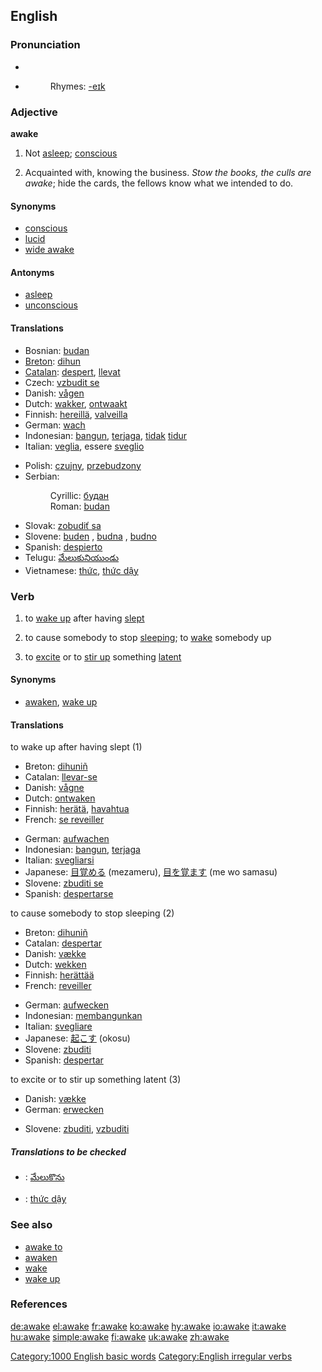 ==English==

===Pronunciation===
*{{IPA|/ə'weɪk/}}
*{{audio|en-us-awake.ogg|Audio (US)}}
*:Rhymes: [[Rhymes:English:-eɪk|-eɪk]]

===Adjective===
'''awake'''

# Not [[asleep]]; [[conscious]]
# {{vulgar}} Acquainted with, knowing the business. ''Stow the books, the culls are awake''; hide the cards, the fellows know what we intended to do.

====Synonyms====
*[[conscious]]
*[[lucid]]
*[[wide awake]]

====Antonyms====
*[[asleep]]
*[[unconscious]]

====Translations====
{{top}}
*Bosnian: [[budan#Bosnian|budan]] {{m}}
*[[Breton]]: [[dihun]]
*[[Catalan]]: [[despert]], [[llevat]]
*Czech: [[vzbudit se]]
*Danish: [[vågen]]
*Dutch: [[wakker]], [[ontwaakt]]
*Finnish: [[hereillä]], [[valveilla]]
*German: [[wach]]
*Indonesian: [[bangun]], [[jaga|terjaga]], [[tidak]] [[tidur]]
*Italian: [[veglia]], essere [[sveglio]]
{{mid}}
*Polish: [[czujny]], [[przebudzony]]
*Serbian:
*:Cyrillic: [[будан#Serbian|будан]] {{m}}
*:Roman: [[budan#Serbian|budan]] {{m}}
*Slovak: [[zobudiť sa]]
*Slovene: [[buden]] {{m}}, [[budna]] {{f}}, [[budno]] {{n}}
*Spanish: [[despierto]]
*Telugu: [[మేలుకునియుండు]]
*Vietnamese: [[thức]], [[thức dậy]]
{{bottom}}

===Verb===
{{en-verb|awakes|awaking|'''[[awoke]]''' ''or'' '''[[awaked]]'''|'''[[awoken]]''' ''or'' '''[[awaked]]'''}}

# {{intransitive}} to [[wake up]] after having [[sleep|slept]]
# {{transitive}} to cause somebody to stop [[sleep|sleeping]]; to [[wake up|wake]] somebody up
# {{transitive}} to [[excite]] or to [[stir up]] something [[latent]]

====Synonyms====
*[[awaken]], [[wake up]]

====Translations====
;to wake up after having slept (1)
{{top}}
*Breton: [[dihuniñ]]
*Catalan: [[llevar-se]]
*Danish: [[vågne]]
*Dutch: [[ontwaken]]
*Finnish: [[herätä]], [[havahtua]]
*French: [[se reveiller]]
{{mid}}
*German: [[aufwachen]]
*Indonesian: [[bangun]], [[jaga|terjaga]]
*Italian: [[svegliarsi]]
*Japanese: [[目覚める]] (mezameru), [[目を覚ます]] (me wo samasu)
*Slovene: [[zbuditi se]]
*Spanish: [[despertarse]]
{{bottom}}

;to cause somebody to stop sleeping (2)
{{top}}
*Breton: [[dihuniñ]]
*Catalan: [[despertar]]
*Danish: [[vække]]
*Dutch: [[wekken]]
*Finnish: [[herättää]]
*French: [[reveiller]]
{{mid}}
*German: [[aufwecken]]
*Indonesian: [[bangun|membangunkan]]
*Italian: [[svegliare]]
*Japanese: [[起こす]] (okosu)
*Slovene: [[zbuditi]]
*Spanish: [[despertar]]
{{bottom}}

;to excite or to stir up something latent (3)
{{top}}
*Danish: [[vække]]
*German: [[erwecken]]
{{mid}}
*Slovene: [[zbuditi]], [[vzbuditi]]
{{bottom}}

=====Translations to be checked=====
{{checktrans}}

*{{ttbc|Telugu}}: [[మేలుకొను]]
*{{ttbc|Vietnamese}}: [[thức dậy]]

===See also===
*[[awake to]]
*[[awaken]]
*[[wake]]
*[[wake up]]

===References===
{{R:Century 1911}}
{{R:Webster 1913}}

[[Category:1000 English basic words]]
[[Category:English irregular verbs]]

[[de:awake]]
[[el:awake]]
[[fr:awake]]
[[ko:awake]]
[[hy:awake]]
[[io:awake]]
[[it:awake]]
[[hu:awake]]
[[simple:awake]]
[[fi:awake]]
[[uk:awake]]
[[zh:awake]]